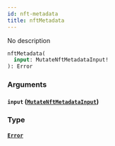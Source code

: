 ```yaml
---
id: nft-metadata
title: nftMetadata
---
```



No description

```graphql
nftMetadata(
  input: MutateNftMetadataInput!
): Error
```


### Arguments

#### `input` ([`MutateNftMetadataInput`](../../references/inputs/mutate-nft-metadata-input))




### Type

#### [`Error`](../../references/objects/error) 






